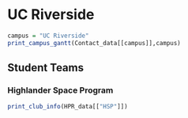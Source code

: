 # UC Riverside

```r
campus = "UC Riverside"
print_campus_gantt(Contact_data[[campus]],campus)

```

## Student Teams

### Highlander Space Program

```r

print_club_info(HPR_data[["HSP"]])


```


